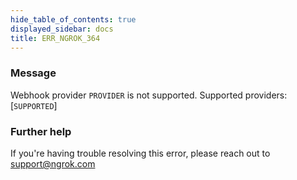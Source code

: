 ```yaml
---
hide_table_of_contents: true
displayed_sidebar: docs
title: ERR_NGROK_364
---
```


### Message

Webhook provider `PROVIDER` is not supported. Supported providers: [`SUPPORTED`]

### Further help

If you're having trouble resolving this error, please reach out to [support@ngrok.com](mailto:support@ngrok.com?subject=Help%20with%20ERR_NGROK_364)

